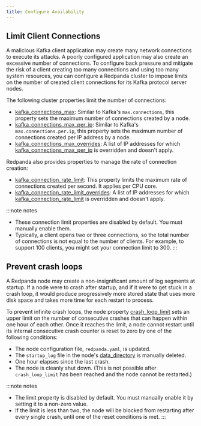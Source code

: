 ```yaml
---
title: Configure Availability 
---
```


<head>
    <meta name="title" content="Configure Availability | Redpanda Docs"/>
    <meta name="description" content="Guidelines for configuring Redpanda clusters for optimal availability."/>
    <link rel="canonical" href="https://docs.redpanda.com/docs/manage/cluster-maintenance/configure-availability/" />
</head>


<ConfigureAvailabilityIntro/>

## Limit Client Connections

A malicious Kafka client application may create many network connections to execute its attacks. A poorly configured application may also create an excessive number of connections. To configure back pressure and mitigate the risk of a client creating too many connections and using too many system resources, you can configure a Redpanda cluster to impose limits on the number of created client connections for its Kafka protocol server nodes. 

The following cluster properties limit the number of connections:

- [kafka_connections_max](../../../reference/cluster-properties#kafka_connections_max): Similar to Kafka's `max.connections`, this property sets the maximum number of connections created by a node.
- [kafka_connections_max_per_ip](../../../reference/cluster-properties#kafka_connections_max_per_ip): Similar to Kafka's `max.connections.per.ip`, this property sets the maximum number of connections created per IP address by a node.
- [kafka_connections_max_overrides](../../../reference/cluster-properties#kafka_connections_max_overrides): A list of IP addresses for which [kafka_connections_max_per_ip](../../../reference/cluster-properties#kafka_connections_max_per_ip) is overridden and doesn't apply.

Redpanda also provides properties to manage the rate of connection creation:

- [kafka_connection_rate_limit](../../../reference/cluster-properties#kafka_connection_rate_limit): This property limits the maximum rate of connections created per second. It applies per CPU core.
- [kafka_connection_rate_limit_overrides](../../../reference/cluster-properties#kafka_connection_rate_limit_overrides): A list of IP addresses for which [kafka_connection_rate_limit](../../../reference/cluster-properties#kafka_connection_rate_limit) is overridden and doesn't apply.

:::note notes
- These connection limit properties are disabled by default. You must manually enable them.
- Typically, a client opens two or three connections, so the total number of connections is not equal to the number of clients. For example, to support 100 clients, you might set your connection limit to 300.
:::

## Prevent crash loops

A Redpanda node may create a non-insignificant amount of log segments at startup. If a node were to crash after startup, and if it were to get stuck in a crash loop, it would produce progressively more stored state that uses more disk space and takes more time for each restart to process.  

To prevent infinite crash loops, the node property [crash_loop_limit](../../../reference/node-properties#crash_loop_limit) sets an upper limit on the number of consecutive crashes that can happen within one hour of each other. Once it reaches the limit, a node cannot restart until its internal consecutive crash counter is reset to zero by one of the following conditions:

- The node configuration file, `redpanda.yaml`, is updated.
- The `startup_log` file in the node's [data_directory](../../../reference/node-properties#data_directory) is manually deleted.
- One hour elapses since the last crash.
- The node is cleanly shut down. (This is not possible after `crash_loop_limit` has been reached and the node cannot be restarted.)

:::note notes
- The limit property is disabled by default. You must manually enable it by setting it to a non-zero value.
- If the limit is less than two, the node will be blocked from restarting after every single crash, until one of the reset conditions is met.
:::
